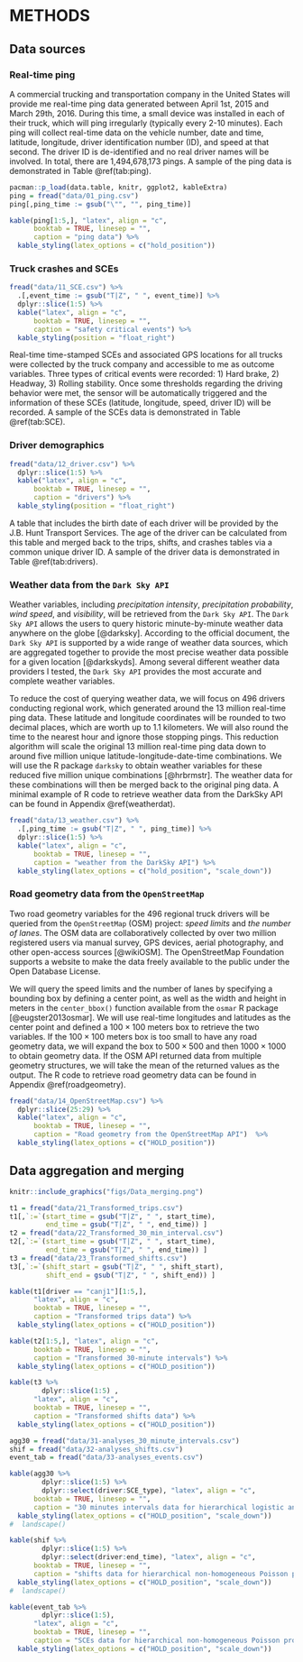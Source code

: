 METHODS
=======

Data sources
------------

### Real-time ping

<!--The J.B. Hunt Transport Services-->
A commercial trucking and transportation company in the United States will provide me real-time ping data generated between April 1st, 2015 and March 29th, 2016. During this time, a small device was installed in each of their truck, which will ping irregularly (typically every 2-10 minutes). Each ping will collect real-time data on the vehicle number, date and time, latitude, longitude, driver identification number (ID), and speed at that second. The driver ID is de-identified and no real driver names will be involved. In total, there are 1,494,678,173 pings. A sample of the ping data is demonstrated in Table \@ref(tab:ping).

```{r ping, results='asis', eval=TRUE, echo=FALSE}
pacman::p_load(data.table, knitr, ggplot2, kableExtra)
ping = fread("data/01_ping.csv")
ping[,ping_time := gsub("\"", "", ping_time)]

kable(ping[1:5,], "latex", align = "c", 
      booktab = TRUE, linesep = "",
      caption = "ping data") %>% 
  kable_styling(latex_options = c("hold_position"))
```


### Truck crashes and SCEs

```{r SCE, results='asis', eval=FALSE, echo=FALSE}
fread("data/11_SCE.csv") %>% 
  .[,event_time := gsub("T|Z", " ", event_time)] %>% 
  dplyr::slice(1:5) %>% 
  kable("latex", align = "c", 
      booktab = TRUE, linesep = "",
      caption = "safety critical events") %>% 
  kable_styling(position = "float_right")
```
\begin{wraptable}{r}{8cm}
\caption{\label{tab:SCE}safety critical events}
\centering
\begin{tabular}{ccc}
\toprule
driver & event\_time & event\_type\\
\midrule
canj1 & 2015-10-23 14:46:08 & HB\\
canj1 & 2015-10-26 15:06:03 & HB\\
canj1 & 2015-10-28 11:58:24 & HB\\
canj1 & 2015-10-28 17:42:36 & HB\\
canj1 & 2015-11-02 07:13:56 & HB\\
\bottomrule
\end{tabular}
\end{wraptable}
Real-time time-stamped SCEs and associated GPS locations for all trucks were collected by the truck company and accessible to me as outcome variables. Three types of critical events were recorded: 1)	Hard brake, 2) Headway, 3) Rolling stability. Once some thresholds regarding the driving behavior were met, the sensor will be automatically triggered and the information of these SCEs (latitude, longitude, speed, driver ID) will be recorded. A sample of the SCEs data is demonstrated in Table \@ref(tab:SCE).



<!-- There were 12,458 critical events created by the 496 truck drivers during the study period.-->

### Driver demographics

\begin{wraptable}{r}{3.5cm}
\caption{\label{tab:drivers}drivers}
\centering
\begin{tabular}{cc}
\toprule
driver & age\\
\midrule
canj1 & 46\\
farj7 & 54\\
gres0 & 55\\
hunt & 48\\
kell0 & 51\\
\bottomrule
\end{tabular}
\end{wraptable}
```{r drivers, results='asis', eval=FALSE, echo=FALSE}
fread("data/12_driver.csv") %>% 
  dplyr::slice(1:5) %>% 
  kable("latex", align = "c", 
      booktab = TRUE, linesep = "", 
      caption = "drivers") %>% 
  kable_styling(position = "float_right")
```
A table that includes the birth date of each driver will be provided by the J.B. Hunt Transport Services. The age of the driver can be calculated from this table and merged back to the trips, shifts, and crashes tables via a common unique driver ID. A sample of the driver data is demonstrated in Table \@ref(tab:drivers).

### Weather data from the `Dark Sky API`

Weather variables, including *precipitation intensity*, *precipitation probability*, *wind speed*, and *visibility*, will be retrieved from the `Dark Sky API`. 
The `Dark Sky API` allows the users to query historic minute-by-minute weather data anywhere on the globe [@darksky]. 
According to the official document, the `Dark Sky API` is supported by a wide range of weather data sources, which are aggregated together to provide the most precise weather data possible for a given location [@darkskyds]. 
Among several different weather data providers I tested, the `Dark Sky API` provides the most accurate and complete weather variables.

To reduce the cost of querying weather data, we will focus on 496 drivers conducting regional work, which generated around the 13 million real-time ping data. These latitude and longitude coordinates will be rounded to two decimal places, which are worth up to 1.1 kilometers. We will also round the time to the nearest hour and ignore those stopping pings. This reduction algorithm will scale the original 13 million real-time ping data down to around five million unique latitude-longitude-date-time combinations. We will use the R package `darksky` to obtain weather variables for these reduced five million unique combinations [@hrbrmstr]. The weather data for these combinations will then be merged back to the original ping data. A minimal example of R code to retrieve weather data from the DarkSky API can be found in Appendix \@ref(weatherdat).
```{r weather, results='asis', eval=TRUE, echo=FALSE}
fread("data/13_weather.csv") %>% 
  .[,ping_time := gsub("T|Z", " ", ping_time)] %>% 
  dplyr::slice(1:5) %>% 
  kable("latex", align = "c", 
      booktab = TRUE, linesep = "",
      caption = "weather from the DarkSky API") %>% 
  kable_styling(latex_options = c("hold_position", "scale_down"))
```

### Road geometry data from the `OpenStreetMap`

Two road geometry variables for the 496 regional truck drivers will be queried from the `OpenStreetMap` (OSM) project: *speed limits* and *the number of lanes*. 
The OSM data are collaboratively collected by over two million registered users via manual survey, GPS devices, aerial photography, and other open-access sources [@wikiOSM]. 
The OpenStreetMap Foundation supports a website to make the data freely available to the public under the Open Database License. 

We will query the speed limits and the number of lanes by specifying a bounding box by defining a center point, as well as the width and height in meters in the `center_bbox()` function available from the `osmar` R package [@eugster2013osmar]. 
We will use real-time longitudes and latitudes as the center point and defined a $100\times100$ meters box to retrieve the two variables. 
If the $100\times100$ meters box is too small to have any road geometry data, we will expand the box to $500\times500$ and then $1000\times1000$ to obtain geometry data. 
If the OSM API returned data from multiple geometry structures, we will take the mean of the returned values as the output. 
The R code to retrieve road geometry data can be found in Appendix \@ref(roadgeometry).
```{r road, results='asis', eval=TRUE, echo=FALSE}
fread("data/14_OpenStreetMap.csv") %>% 
  dplyr::slice(25:29) %>% 
  kable("latex", align = "c", 
      booktab = TRUE, linesep = "", 
      caption = "Road geometry from the OpenStreetMap API")  %>% 
  kable_styling(latex_options = c("HOLD_position"))
```







Data aggregation and merging
----------------------------

```{r fig.cap='Flow chart of data aggregation and merging', echo=FALSE, eval=TRUE}
knitr::include_graphics("figs/Data_merging.png")
```


```{r eval=TRUE, echo=FALSE}
t1 = fread("data/21_Transformed_trips.csv")
t1[,`:=`(start_time = gsub("T|Z", " ", start_time),
         end_time = gsub("T|Z", " ", end_time)) ]
t2 = fread("data/22_Transformed_30_min_interval.csv")
t2[,`:=`(start_time = gsub("T|Z", " ", start_time),
         end_time = gsub("T|Z", " ", end_time)) ]
t3 = fread("data/23_Transformed_shifts.csv")
t3[,`:=`(shift_start = gsub("T|Z", " ", shift_start),
         shift_end = gsub("T|Z", " ", shift_end)) ]
```

```{r transformtrip, results='asis', eval=TRUE, echo=FALSE}
kable(t1[driver == "canj1"][1:5,], 
      "latex", align = "c", 
      booktab = TRUE, linesep = "", 
      caption = "Transformed trips data") %>% 
  kable_styling(latex_options = c("HOLD_position"))
```

```{r tranform30interval, results='asis', eval=TRUE, echo=FALSE}
kable(t2[1:5,], "latex", align = "c", 
      booktab = TRUE, linesep = "", 
      caption = "Transformed 30-minute intervals") %>% 
  kable_styling(latex_options = c("HOLD_position"))
```

```{r transformshift, results='asis', eval=TRUE, echo=FALSE}
kable(t3 %>% 
        dplyr::slice(1:5) , 
      "latex", align = "c", 
      booktab = TRUE, linesep = "",
      caption = "Transformed shifts data") %>% 
  kable_styling(latex_options = c("HOLD_position"))
```


```{r eval=TRUE, echo=FALSE}
agg30 = fread("data/31-analyses_30_minute_intervals.csv")
shif = fread("data/32-analyses_shifts.csv")
event_tab = fread("data/33-analyses_events.csv")
```

```{r analysis30int, results='asis', eval=TRUE, echo=FALSE}
kable(agg30 %>% 
        dplyr::slice(1:5) %>% 
        dplyr::select(driver:SCE_type), "latex", align = "c", 
      booktab = TRUE, linesep = "", 
      caption = "30 minutes intervals data for hierarchical logistic and Poisson regression") %>% 
  kable_styling(latex_options = c("HOLD_position", "scale_down"))
#  landscape()
```

```{r analysisshift, results='asis', eval=TRUE, echo=FALSE}
kable(shif %>% 
        dplyr::slice(1:5) %>% 
        dplyr::select(driver:end_time), "latex", align = "c", 
      booktab = TRUE, linesep = "",
      caption = "shifts data for hierarchical non-homogeneous Poisson process") %>% 
  kable_styling(latex_options = c("HOLD_position", "scale_down"))
#  landscape()
```

```{r analysisshiftevent, results='asis', eval=TRUE, echo=FALSE}
kable(event_tab %>% 
        dplyr::slice(1:5), 
      "latex", align = "c", 
      booktab = TRUE, linesep = "",
      caption = "SCEs data for hierarchical non-homogeneous Poisson process") %>% 
  kable_styling(latex_options = c("HOLD_position", "scale_down"))
```

<!--
. 
The average length of a trip in this study is 2.31 hours with the standard deviation of 1.8 hours.

The Shift_ID column in Table 1 shows different shifts, separated by an eight-hour threshold. 
The average length of a shift in this study is 8.42 hours with the standard deviation of 2.45 hours.
-->

<!--
@hos2017 demands that property-carrying drivers should not drive more than 14 consecutive hours after coming on duty after 10 hours of rest. This 14-hour restriction cannot be extended by off-duty time. [@goel2014hours; @anderson2017exploratory]
-->











